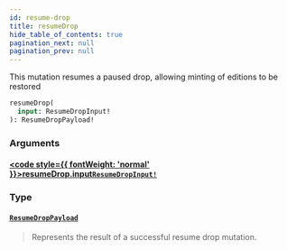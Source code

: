 ```yaml
---
id: resume-drop
title: resumeDrop
hide_table_of_contents: true
pagination_next: null
pagination_prev: null
---
```








This mutation resumes a paused drop, allowing minting of editions to be restored

```graphql
resumeDrop(
  input: ResumeDropInput!
): ResumeDropPayload!
```


### Arguments

#### [<code style={{ fontWeight: 'normal' }}>resumeDrop.<b>input</b></code>](#)<Bullet />[`ResumeDropInput!`](/api/inputs/resume-drop-input) <Badge class="secondary" text="non-null"/> <Badge class="secondary" text="input"/>
> 
> 

### Type

#### [`ResumeDropPayload`](/api/objects/resume-drop-payload) <Badge class="secondary" text="object"/>
> Represents the result of a successful resume drop mutation.
> 





